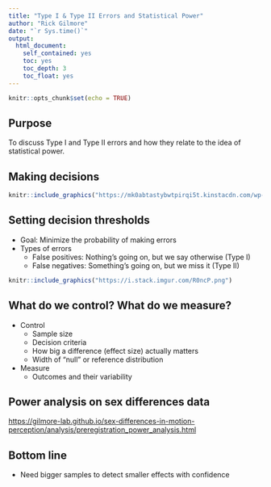```yaml
---
title: "Type I & Type II Errors and Statistical Power"
author: "Rick Gilmore"
date: "`r Sys.time()`"
output: 
  html_document:
    self_contained: yes
    toc: yes
    toc_depth: 3
    toc_float: yes
---
```


```r
knitr::opts_chunk$set(echo = TRUE)
```

## Purpose

To discuss Type I and Type II errors and how they relate to the idea of statistical power.

## Making decisions

```r
knitr::include_graphics("https://mk0abtastybwtpirqi5t.kinstacdn.com/wp-content/uploads/type-1-2-errors.png")
```

## Setting decision thresholds

- Goal: Minimize the probability of making errors
- Types of errors
    - False positives: Nothing's going on, but we say otherwise (Type I)
    - False negatives: Something's going on, but we miss it (Type II)

```r
knitr::include_graphics("https://i.stack.imgur.com/R0ncP.png")
```

## What do we control? What do we measure?

- Control
    - Sample size
    - Decision criteria
    - How big a difference (effect size) actually matters
    - Width of "null" or reference distribution
- Measure
    - Outcomes and their variability
    
## Power analysis on sex differences data

<https://gilmore-lab.github.io/sex-differences-in-motion-perception/analysis/preregistration_power_analysis.html>

## Bottom line

- Need bigger samples to detect smaller effects with confidence
